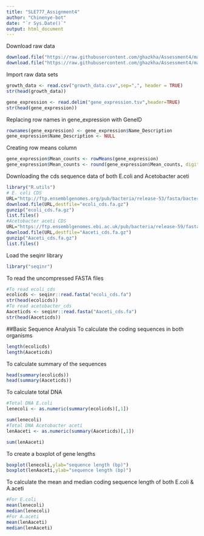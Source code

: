 ```yaml
---
title: "SLE777_Assignment4"
author: "Chinenye-bot"
date: "`r Sys.Date()`"
output: html_document
---
```

Download raw data
```r
download.file("https://raw.githubusercontent.com/ghazkha/Assessment4/main/gene_expression.tsv",destfile="gene_expression.tsv")
download.file("https://raw.githubusercontent.com/ghazkha/Assessment4/main/growth_data.csv",destfile="growth_data.csv")
```
Import raw data sets
```r
growth_data <- read.csv("growth_data.csv",sep=",", header = TRUE)
str(head(growth_data))

gene_expression <- read.delim("gene_expression.tsv",header=TRUE)
str(head(gene_expression))
```
Replacing row names in gene_expression with GeneID
```r
rownames(gene_expression) <- gene_expression$Name_Description
gene_expression$Name_Description <- NULL
```
Creating row means column
```r
gene_expression$Mean_counts <- rowMeans(gene_expression)
gene_expression$Mean_counts <- round(gene_expression$Mean_counts, digits=2)
```
Downloading the cds sequence data of both E.coli and Acetobacter aceti
```r
library("R.utils")
# E. coli CDS
URL="http://ftp.ensemblgenomes.org/pub/bacteria/release-53/fasta/bacteria_0_collection/escherichia_coli_str_k_12_substr_mg1655_gca_000005845/cds/Escherichia_coli_str_k_12_substr_mg1655_gca_000005845.ASM584v2.cds.all.fa.gz"
download.file(URL,destfile="ecoli_cds.fa.gz")
gunzip("ecoli_cds.fa.gz")
list.files()
#Acetobacter aceti CDS
URL="https://ftp.ensemblgenomes.ebi.ac.uk/pub/bacteria/release-59/fasta/bacteria_80_collection/acetobacter_aceti_gca_002005445/cds/Acetobacter_aceti_gca_002005445.ASM200544v1.cds.all.fa.gz"
download.file(URL,destfile="Aaceti_cds.fa.gz")
gunzip("Aaceti_cds.fa.gz")
list.files()
```
Load the seqinr library
```r
library("seqinr")
```
To read the uncompressed FASTA files
```r
#To read ecoli_cds 
ecolicds <- seqinr::read.fasta("ecoli_cds.fa")
str(head(ecolicds))
#To read acetobacter_cds
Aaceticds <- seqinr::read.fasta("Aaceti_cds.fa")
str(head(Aaceticds))
```

##Basic Sequence Analysis
To calculate the coding sequences in both organisms
```r
length(ecolicds)
length(Aaceticds)
```
To calculate summary of the sequences
```r
head(summary(ecolicds))
head(summary(Aaceticds))
```
To calculate total DNA
```r
#Total DNA E.coli
lenecoli <- as.numeric(summary(ecolicds)[,1])

sum(lenecoli)
#Total DNA Acetobacter aceti
lenAaceti <- as.numeric(summary(Aaceticds)[,1])

sum(lenAaceti)
```
To create a boxplot of gene lengths
```r
boxplot(lenecoli,ylab="sequence length (bp)")
boxplot(lenAaceti,ylab="sequence length (bp)")
```
To calculate the mean and median coding sequence length of both E.coli & A.aceti
```r
#For E.coli
mean(lenecoli)
median(lenecoli)
#For A.aceti
mean(lenAaceti)
median(lenAaceti)
```





